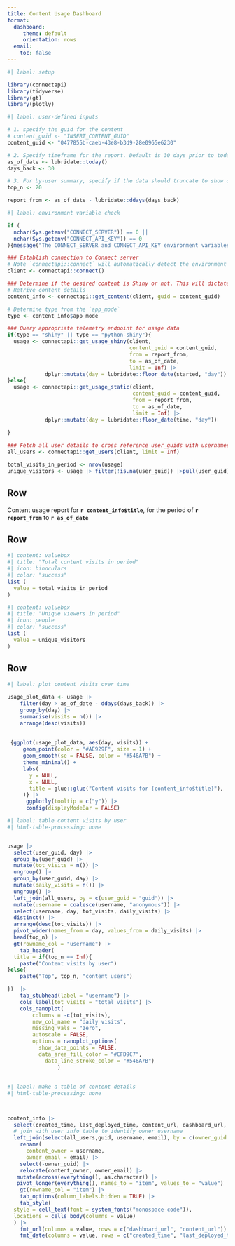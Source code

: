 ```yaml
---
title: Content Usage Dashboard
format:
  dashboard:
     theme: default
     orientation: rows
  email:
    toc: false
---
```



```r
#| label: setup

library(connectapi)
library(tidyverse)
library(gt)
library(plotly)
```


```r
#| label: user-defined inputs 

# 1. specify the guid for the content
# content_guid <- "INSERT_CONTENT_GUID" 
content_guid <- "0477855b-caeb-43e8-b3d9-28e0965e6230"

# 2. Specify timeframe for the report. Default is 30 days prior to today
as_of_date <- lubridate::today()
days_back <- 30

# 3. For by-user summary, specify if the data should truncate to show only the Top N users for the content. Default is Inf for no truncation
top_n <- 20

report_from <- as_of_date - lubridate::ddays(days_back)

```


```r
#| label: environment variable check

if (
  nchar(Sys.getenv("CONNECT_SERVER")) == 0 ||
  nchar(Sys.getenv("CONNECT_API_KEY")) == 0
){message("The CONNECT_SERVER and CONNECT_API_KEY environment variables are required in order for this report to pull usage data. Please define these variables and then re-run the report.")}

```


```r
### Establish connection to Connect server
# Note `connectapi::connect` will automatically detect the environment variables CONNECT_SERVER and CONNECT_API_KEY. They do not need to be specified as arguments to this function, however, if these environment variables are not set, the code will fail
client <- connectapi::connect()

### Determine if the desired content is Shiny or not. This will dictate which telemetry endpoint to use
# Retrive content details
content_info <- connectapi::get_content(client, guid = content_guid)

# Determine type from the `app_mode`
type <- content_info$app_mode

### Query appropriate telemetry endpoint for usage data
if(type == "shiny" || type == "python-shiny"){
  usage <- connectapi::get_usage_shiny(client, 
                                       content_guid = content_guid, 
                                       from = report_from, 
                                       to = as_of_date,
                                       limit = Inf) |>
            dplyr::mutate(day = lubridate::floor_date(started, "day"))
}else{
  usage <- connectapi::get_usage_static(client, 
                                        content_guid = content_guid, 
                                        from = report_from,
                                        to = as_of_date,
                                        limit = Inf) |>
            dplyr::mutate(day = lubridate::floor_date(time, "day"))
  
}

### Fetch all user details to cross reference user_guids with usernames
all_users <- connectapi::get_users(client, limit = Inf)

total_visits_in_period <- nrow(usage)
unique_visitors <- usage |> filter(!is.na(user_guid)) |>pull(user_guid) |> unique() |> length()

```

## Row



Content usage report for **`r content_info$title`**, for the period of **`r report_from`** to **`r as_of_date`**





## Row 

```r
#| content: valuebox
#| title: "Total content visits in period"
#| icon: binoculars
#| color: "success"
list (
  value = total_visits_in_period
)
```

```r
#| content: valuebox
#| title: "Unique viewers in period"
#| icon: people
#| color: "success"
list (
  value = unique_visitors
)
```


## Row 
```r
#| label: plot content visits over time

usage_plot_data <- usage |>
    filter(day > as_of_date - ddays(days_back)) |> 
    group_by(day) |> 
    summarise(visits = n()) |> 
    arrange(desc(visits)) 
  
 
 {ggplot(usage_plot_data, aes(day, visits)) + 
     geom_point(color = "#AE929F", size = 1) +
     geom_smooth(se = FALSE, color = "#546A7B") +
     theme_minimal() +
     labs(
       y = NULL,
       x = NULL,
       title = glue::glue("Content visits for {content_info$title}"),
     )} |> 
      ggplotly(tooltip = c("y")) |> 
      config(displayModeBar = FALSE)


```




```r
#| label: table content visits by user
#| html-table-processing: none


usage |> 
  select(user_guid, day) |> 
  group_by(user_guid) |> 
  mutate(tot_visits = n()) |> 
  ungroup() |> 
  group_by(user_guid, day) |> 
  mutate(daily_visits = n()) |> 
  ungroup() |> 
  left_join(all_users, by = c(user_guid = "guid")) |> 
  mutate(username = coalesce(username, "anonymous")) |> 
  select(username, day, tot_visits, daily_visits) |> 
  distinct() |> 
  arrange(desc(tot_visits)) |> 
  pivot_wider(names_from = day, values_from = daily_visits) |> 
  head(top_n) |> 
  gt(rowname_col = "username") |> 
    tab_header(
  title = if(top_n == Inf){
    paste("Content visits by user")
}else{
    paste("Top", top_n, "content users")

})  |> 
    tab_stubhead(label = "username") |> 
    cols_label(tot_visits = "total visits") |> 
    cols_nanoplot(
        columns = -c(tot_visits),
        new_col_name = "daily visits",
        missing_vals = "zero",
        autoscale = FALSE,
        options = nanoplot_options(
          show_data_points = FALSE,
          data_area_fill_color = "#CFD9C7",
            data_line_stroke_color = "#546A7B")
                ) 


```

##

```r
#| label: make a table of content details
#| html-table-processing: none



content_info |> 
  select(created_time, last_deployed_time, content_url, dashboard_url, owner_guid) |>
  # join with user info table to identify owner username
  left_join(select(all_users,guid, username, email), by = c(owner_guid = "guid")) |> 
    rename(
      content_owner = username,
      owner_email = email) |> 
    select(-owner_guid) |> 
    relocate(content_owner, owner_email) |> 
   mutate(across(everything(), as.character)) |>
   pivot_longer(everything(), names_to = "item", values_to = "value") |>
    gt(rowname_col = "item") |> 
    tab_options(column_labels.hidden = TRUE) |> 
    tab_style(
  style = cell_text(font = system_fonts("monospace-code")),
  locations = cells_body(columns = value)
  ) |> 
    fmt_url(columns = value, rows = c("dashboard_url", "content_url")) |> 
    fmt_date(columns = value, rows = c("created_time", "last_deployed_time"), date_style = "iso")
  
  
  ```

